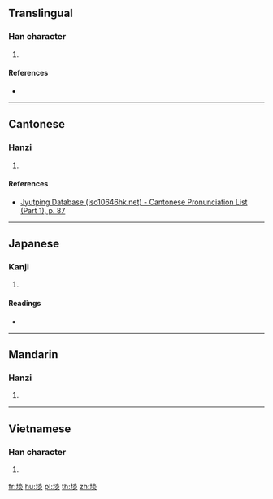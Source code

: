 {{character info/new}}
==Translingual==

===Han character===
{{Han char|rn=32|rad=土|as=08|sn=11|four=49189|canj=GFF|ids=⿰土炎}}

# {{defn|Han|sort=土08}}

====References====
* {{Han ref|kx=0230.410|dkj=05180|dj=0467.020|hdz=10458.010|uh=57EE|ud=22510|bh=D4BC|bd=54460}}

----

==Cantonese==

===Hanzi===
{{yue-hanzi|jyut=[[taam3]]|y=taam3}}

# {{defn|lang=yue|sort=土08}}

====References====
* [http://www.iso10646hk.net/jp/document/download.jsp Jyutping Database (iso10646hk.net) - Cantonese Pronunciation List (Part 1), p. 87]

----

==Japanese==

===Kanji===
{{ja-kanji|grade=|rs=土08}}

# {{defn|lang=ja|sort=土08}}

====Readings====
* {{ja-readings|on=[[たん]] (tan)|kun=}}

----

==Mandarin==

===Hanzi===
{{cmn-hanzi|pin=[[tàn]] ([[tan4]])|wg=t'an<sup>4</sup>}}

# {{defn|lang=cmn|sort=土08}}

----

==Vietnamese==

===Han character===
{{vi-hantu|[[vịm]]|rs=土08}}

# {{defn|lang=vi|sort=土08}}

[[fr:埮]]
[[hu:埮]]
[[pl:埮]]
[[th:埮]]
[[zh:埮]]